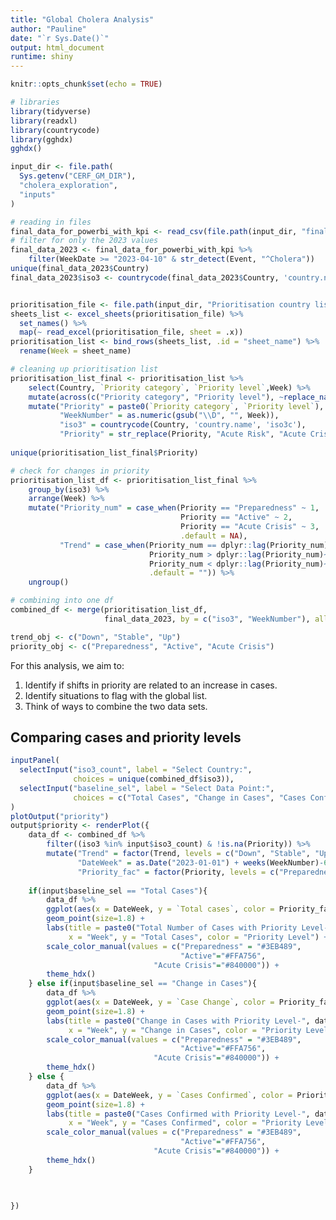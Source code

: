 ```yaml
---
title: "Global Cholera Analysis"
author: "Pauline"
date: "`r Sys.Date()`"
output: html_document
runtime: shiny
---
```


```r
knitr::opts_chunk$set(echo = TRUE)

# libraries
library(tidyverse)
library(readxl)
library(countrycode)
library(gghdx)
gghdx()

input_dir <- file.path(
  Sys.getenv("CERF_GM_DIR"),
  "cholera_exploration",
  "inputs"
)

# reading in files
final_data_for_powerbi_with_kpi <- read_csv(file.path(input_dir, "final_data_for_powerbi_with_kpi.csv"))
# filter for only the 2023 values
final_data_2023 <- final_data_for_powerbi_with_kpi %>%
    filter(WeekDate >= "2023-04-10" & str_detect(Event, "^Cholera"))
unique(final_data_2023$Country)
final_data_2023$iso3 <- countrycode(final_data_2023$Country, 'country.name', 'iso3c')


prioritisation_file <- file.path(input_dir, "Prioritisation country list.xlsx")
sheets_list <- excel_sheets(prioritisation_file) %>%
  set_names() %>%
  map(~ read_excel(prioritisation_file, sheet = .x))
prioritisation_list <- bind_rows(sheets_list, .id = "sheet_name") %>%
  rename(Week = sheet_name)

# cleaning up prioritisation list
prioritisation_list_final <- prioritisation_list %>%
    select(Country, `Priority category`, `Priority level`,Week) %>%
    mutate(across(c("Priority category", "Priority level"), ~replace_na(.,""))) %>%
    mutate("Priority" = paste0(`Priority category`, `Priority level`),
           "WeekNumber" = as.numeric(gsub("\\D", "", Week)),
           "iso3" = countrycode(Country, 'country.name', 'iso3c'),
           "Priority" = str_replace(Priority, "Acute Risk", "Acute Crisis"))
    
unique(prioritisation_list_final$Priority)

# check for changes in priority
prioritisation_list_df <- prioritisation_list_final %>%
    group_by(iso3) %>%
    arrange(Week) %>%
    mutate("Priority_num" = case_when(Priority == "Preparedness" ~ 1, 
                                      Priority == "Active" ~ 2, 
                                      Priority == "Acute Crisis" ~ 3, 
                                      .default = NA),
           "Trend" = case_when(Priority_num == dplyr::lag(Priority_num)~ "Stable",
                               Priority_num > dplyr::lag(Priority_num)~ "Up",
                               Priority_num < dplyr::lag(Priority_num)~ "Down",
                               .default = "")) %>%
    ungroup()

# combining into one df
combined_df <- merge(prioritisation_list_df, 
                     final_data_2023, by = c("iso3", "WeekNumber"), all = TRUE)

trend_obj <- c("Down", "Stable", "Up")
priority_obj <- c("Preparedness", "Active", "Acute Crisis")

```

For this analysis, we aim to:

1. Identify if shifts in priority are related to an increase in cases.
2. Identify situations to flag with the global list.
3. Think of ways to combine the two data sets.
 
 
## Comparing cases and priority levels 


```r
inputPanel(
  selectInput("iso3_count", label = "Select Country:",
              choices = unique(combined_df$iso3)),
  selectInput("baseline_sel", label = "Select Data Point:",
              choices = c("Total Cases", "Change in Cases", "Cases Confirmed"))
)
plotOutput("priority")
output$priority <- renderPlot({
    data_df <- combined_df %>%
        filter((iso3 %in% input$iso3_count) & !is.na(Priority)) %>%
        mutate("Trend" = factor(Trend, levels = c("Down", "Stable", "Up")),
               "DateWeek" = as.Date("2023-01-01") + weeks(WeekNumber)-6,
               "Priority_fac" = factor(Priority, levels = c("Preparedness", "Active", "Acute Crisis")))
    
    if(input$baseline_sel == "Total Cases"){
        data_df %>%
        ggplot(aes(x = DateWeek, y = `Total cases`, color = Priority_fac)) + 
        geom_point(size=1.8) +
        labs(title = paste0("Total Number of Cases with Priority Level-", data_df$Country.x[1]), 
             x = "Week", y = "Total Cases", color = "Priority Level") + 
        scale_color_manual(values = c("Preparedness" = "#3EB489",
                                      "Active"="#FFA756",
                                "Acute Crisis"="#840000")) + 
        theme_hdx()
    } else if(input$baseline_sel == "Change in Cases"){
        data_df %>%
        ggplot(aes(x = DateWeek, y = `Case Change`, color = Priority_fac)) + 
        geom_point(size=1.8) +
        labs(title = paste0("Change in Cases with Priority Level-", data_df$Country.x[1]), 
             x = "Week", y = "Change in Cases", color = "Priority Level") + 
        scale_color_manual(values = c("Preparedness" = "#3EB489",
                                      "Active"="#FFA756",
                                "Acute Crisis"="#840000")) + 
        theme_hdx()
    } else {
        data_df %>%
        ggplot(aes(x = DateWeek, y = `Cases Confirmed`, color = Priority_fac)) + 
        geom_point(size=1.8) +
        labs(title = paste0("Cases Confirmed with Priority Level-", data_df$Country.x[1]), 
             x = "Week", y = "Cases Confirmed", color = "Priority Level") + 
        scale_color_manual(values = c("Preparedness" = "#3EB489",
                                      "Active"="#FFA756",
                                "Acute Crisis"="#840000")) + 
        theme_hdx()
    }
    
    

})
```
